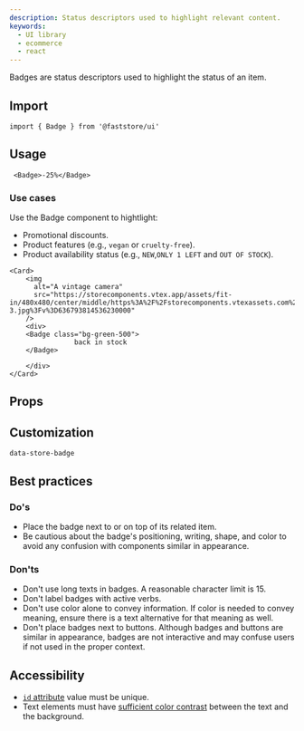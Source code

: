 ```yaml
---
description: Status descriptors used to highlight relevant content.
keywords:
  - UI library
  - ecommerce
  - react
---
```



Badges are status descriptors used to highlight the status of an item.

## Import

```tsx
import { Badge } from '@faststore/ui'
```

## Usage

```tsx live
 <Badge>-25%</Badge>
```
### Use cases

Use the Badge component to hightlight:

- Promotional discounts.
- Product features (e.g., `vegan` or `cruelty-free`).
- Product availability status (e.g., `NEW`,`ONLY 1 LEFT` and `OUT OF STOCK`).

```tsx live
<Card>
    <img
      alt="A vintage camera"
      src="https://storecomponents.vtex.app/assets/fit-in/480x480/center/middle/https%3A%2F%2Fstorecomponents.vtexassets.com%2Farquivos%2Fids%2F155481%2FFrame-3.jpg%3Fv%3D636793814536230000"
    />
    <div>
    <Badge class="bg-green-500">
                back in stock
    </Badge>

    </div>
</Card>
```

## Props

<PropsSection name="Badge" />

## Customization

`data-store-badge`

## Best practices

### Do's

- Place the badge next to or on top of its related item.
- Be cautious about the badge's positioning, writing, shape, and color to avoid any confusion with components similar in appearance.

### Don'ts

- Don't use long texts in badges. A reasonable character limit is 15.
- Don't label badges with active verbs.
- Don't use color alone to convey information. If color is needed to convey meaning, ensure there is a text alternative for that meaning as well.
- Don't place badges next to buttons. Although badges and buttons are similar in appearance, badges are not interactive and may confuse users if not used in the proper context.

## Accessibility
- [`id` attribute](https://dequeuniversity.com/rules/axe/4.3/duplicate-id?application=axeAPI) value must be unique.
- Text elements must have [sufficient color contrast](https://dequeuniversity.com/rules/axe/4.3/color-contrast?application=axeAPI) between the text and the background.